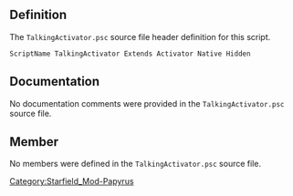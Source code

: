 {{Script_Object_Summary
| title = TalkingActivator
| name = [[SFM:Script-TalkingActivator|TalkingActivator]]
| extends = [[SFM:Script-Activator|Activator]] → [[SFM:Script-Form|Form]] → [[SFM:Script-ScriptObject|ScriptObject]]
| flags = Native, Hidden
}}


== Definition ==
The <code>TalkingActivator.psc</code> source file header definition for this script.

<source lang="papyrus">
ScriptName TalkingActivator Extends Activator Native Hidden
</source>


== Documentation ==
No documentation comments were provided in the <code>TalkingActivator.psc</code> source file.


== Member ==
No members were defined in the <code>TalkingActivator.psc</code> source file.


[[Category:Starfield_Mod-Papyrus]]
